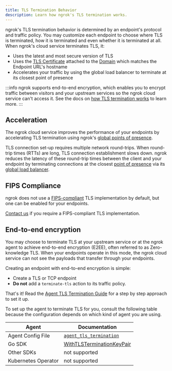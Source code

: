 ```yaml
---
title: TLS Termination Behavior
description: Learn how ngrok's TLS termination works.
---
```


ngrok's TLS termination behavior is determined by an endpoint's protocol and traffic policy. You may customize each endpoint to choose where TLS is terminated, how it is terminated and even whether it is terminated at all. When ngrok's cloud service terminates TLS, it:

- Uses the latest and most secure version of TLS
- Uses the [TLS
  Certificate](/universal-gateway/tls-certificates/how-does-ngrok-handle-tls/) attached to the
  [Domain](/universal-gateway/domains/what-are-domains/) which matches the Endpoint URL's
  hostname
- Accelerates your traffic by using the global load balancer to terminate at its
  closest point of presence

:::info
ngrok supports end-to-end encryption, which enables you to encrypt traffic between visitors and your upstream services so the ngrok cloud service can't access it. See the docs on [how TLS termination works](#end-to-end-encryption) to learn more.
:::

## Acceleration

The ngrok cloud service improves the performance of your endpoints by
accelerating TLS termination using ngrok's [global points
of presence](/universal-gateway/points-of-presence).

TLS connection set-up requires multiple network round-trips. When round-trip
times (RTTs) are long, TLS connection establishment slows down. ngrok reduces
the latency of these round-trip times between the client and your endpoint by
terminating connections at the closest [point of
presence](/universal-gateway/points-of-presence/) via its [global load
balancer](/universal-gateway/global-load-balancer).

## FIPS Compliance

ngrok does not use a [FIPS-compliant](https://en.wikipedia.org/wiki/FIPS_140-2) TLS implementation by default, but one can
be enabled for your endpoints.

[Contact us](mailto:support@ngrok.com) if you require a FIPS-compliant TLS
implementation.

## End-to-end encryption

You may choose to terminate TLS at your upstream service or at the ngrok agent
to achieve end-to-end encryption (E2EE), often referred to as Zero-knowledge TLS. When your endpoints operate in this
mode, the ngrok cloud service can not see the payloads that transfer through
your endpoints.

Creating an endpoint with end-to-end encryption is simple:

- Create a TLS or TCP endpoint
- **Do not** add a `terminate-tls` action to its traffic policy.

That's it! Read the [Agent TLS Termination
Guide](/agent/agent-tls-termination/) for a step by step approach to set it up.

To set up the agent to terminate TLS for you, consult the following table
because the configuration depends on which kind of agent you are using.

| Agent               | Documentation                                                                                           |
| ------------------- | ------------------------------------------------------------------------------------------------------- |
| Agent Config File   | [`agent_tls_termination`](/agent/config/v3/#endpoint-configuration-options)                             |
| Go SDK              | [WithTLSTerminationKeyPair](https://pkg.go.dev/golang.ngrok.com/ngrok/config#WithTLSTerminationKeyPair) |
| Other SDKs          | not supported                                                                                           |
| Kubernetes Operator | not supported                                                                                           |
